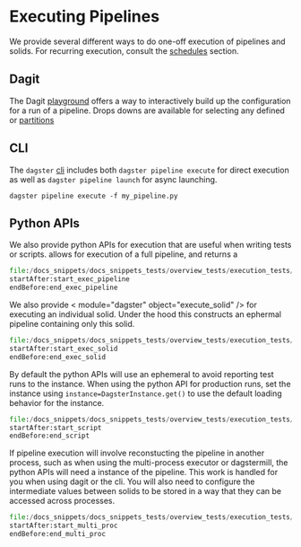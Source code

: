 
<DynamicMetaTags
  title="Execution | Dagster"
  description="How to execute solids and pipelines in Dagster"
/>

# Executing Pipelines

We provide several different ways to do one-off execution of pipelines and solids. For recurring execution, consult the [schedules](/overview/schedules-sensors/schedules) section.

## Dagit

The Dagit [playground](/overview/dagit#playground) offers a way to interactively build up the configuration for a run of a pipeline. Drops downs are available for selecting any defined <PyObject module="dagster" object="PresetDefinition" displayText='Presets' /> or [partitions](/overview/partitions-backfill/partitions)

## CLI

The `dagster` [cli](/_apidocs/cli) includes both `dagster pipeline execute` for direct execution as well as `dagster pipeline launch` for async launching.

```
dagster pipeline execute -f my_pipeline.py
```

## Python APIs

We also provide python APIs for execution that are useful when writing tests or scripts. <PyObject module="dagster" object="execute_pipeline" /> allows for execution of a full pipeline, and returns a <PyObject module="dagster" object="PipelineExecutionResult" />

```python literalinclude caption=test_pipeline.py
file:/docs_snippets/docs_snippets_tests/overview_tests/execution_tests/test_execute.py
startAfter:start_exec_pipeline
endBefore:end_exec_pipeline
```

We also provide < module="dagster" object="execute_solid" /> for executing an individual solid. Under the hood this constructs an ephermal pipeline containing only this solid.

```python literalinclude caption=test_solid.py
file:/docs_snippets/docs_snippets_tests/overview_tests/execution_tests/test_execute.py
startAfter:start_exec_solid
endBefore:end_exec_solid
```

By default the python APIs will use an ephemeral <PyObject module="dagster" object="DagsterInstance" /> to avoid reporting test runs to the instance. When using the python API for production runs, set the instance using `instance=DagsterInstance.get()` to use the default loading behavior for the instance.

```python literalinclude caption=execute.py
file:/docs_snippets/docs_snippets_tests/overview_tests/execution_tests/test_execute.py
startAfter:start_script
endBefore:end_script
```

If pipeline execution will involve reconstucting the pipeline in another process, such as when using the multi-process executor or dagstermill, the python APIs will need a <PyObject module="dagster" object="reconstructable" /> instance of the pipeline. This work is handled for you when using dagit or the cli. You will also need to configure the intermediate values between solids to be stored in a way that they can be accessed across processes.

```python literalinclude caption=execute.py
file:/docs_snippets/docs_snippets_tests/overview_tests/execution_tests/test_execute.py
startAfter:start_multi_proc
endBefore:end_multi_proc
```
